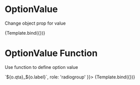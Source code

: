 
<Meta title="Components/RadioGroup/OptionsValue" component={VvRadioGroup} />

# OptionValue

Change object prop for value

<Canvas>
	<Story
		name="OptionsValue - string"
		play={radioOptionsTest}
		args={{
			name: 'options',
			options: [
				{ qta: 1, label: 'Option 1' },
				{ qta: 2, label: 'Option 2' },
				{ qta: 3, label: 'Option 3' }
			],
			optionValue: 'qta',
			role: 'radiogroup'
		}}>
		{Template.bind({})}
	</Story>
</Canvas>

# OptionValue Function

Use function to define option value

<Canvas>
	<Story
		name="OptionsValue - function"
		play={radioOptionsTest}
		args={{
			name: 'options',
			options: [
				{ qta: 1, label: 'Option 1' },
				{ qta: 2, label: 'Option 2' },
				{ qta: 3, label: 'Option 3' }
			],
			optionValue: (o) => `${o.qta}_${o.label}`,
			role: 'radiogroup'
		}}>
		{Template.bind({})}
	</Story>
</Canvas>
